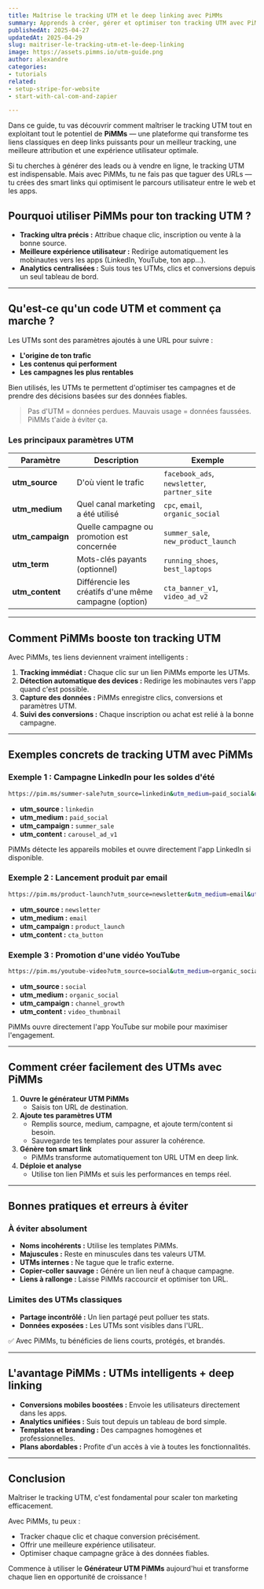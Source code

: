 ```yaml
---
title: Maîtrise le tracking UTM et le deep linking avec PiMMs
summary: Apprends à créer, gérer et optimiser ton tracking UTM avec PiMMs, la plateforme de deep linking pensée pour les marketers.
publishedAt: 2025-04-27
updatedAt: 2025-04-29
slug: maitriser-le-tracking-utm-et-le-deep-linking
image: https://assets.pimms.io/utm-guide.png
author: alexandre
categories:
- tutorials
related:
- setup-stripe-for-website
- start-with-cal-com-and-zapier

---
```


Dans ce guide, tu vas découvrir comment maîtriser le tracking UTM tout en exploitant tout le potentiel de **PiMMs** — une plateforme qui transforme tes liens classiques en deep links puissants pour un meilleur tracking, une meilleure attribution et une expérience utilisateur optimale.

Si tu cherches à générer des leads ou à vendre en ligne, le tracking UTM est indispensable. Mais avec PiMMs, tu ne fais pas que taguer des URLs — tu crées des smart links qui optimisent le parcours utilisateur entre le web et les apps.

## Pourquoi utiliser PiMMs pour ton tracking UTM ?

- **Tracking ultra précis :** Attribue chaque clic, inscription ou vente à la bonne source.
- **Meilleure expérience utilisateur :** Redirige automatiquement les mobinautes vers les apps (LinkedIn, YouTube, ton app...).
- **Analytics centralisées :** Suis tous tes UTMs, clics et conversions depuis un seul tableau de bord.

---

## Qu'est-ce qu'un code UTM et comment ça marche ?

Les UTMs sont des paramètres ajoutés à une URL pour suivre :

- **L'origine de ton trafic**
- **Les contenus qui performent**
- **Les campagnes les plus rentables**

Bien utilisés, les UTMs te permettent d'optimiser tes campagnes et de prendre des décisions basées sur des données fiables.

> Pas d'UTM = données perdues. Mauvais usage = données faussées. PiMMs t'aide à éviter ça.

### Les principaux paramètres UTM

| Paramètre       | Description                                          | Exemple                                      |
|-----------------|-------------------------------------------------------|----------------------------------------------|
| **utm_source**  | D'où vient le trafic                                  | `facebook_ads`, `newsletter`, `partner_site` |
| **utm_medium**  | Quel canal marketing a été utilisé                   | `cpc`, `email`, `organic_social`             |
| **utm_campaign**| Quelle campagne ou promotion est concernée           | `summer_sale`, `new_product_launch`          |
| **utm_term**    | Mots-clés payants (optionnel)                        | `running_shoes`, `best_laptops`              |
| **utm_content** | Différencie les créatifs d'une même campagne (option) | `cta_banner_v1`, `video_ad_v2`               |

---

## Comment PiMMs booste ton tracking UTM

Avec PiMMs, tes liens deviennent vraiment intelligents :

1. **Tracking immédiat :** Chaque clic sur un lien PiMMs emporte les UTMs.
2. **Détection automatique des devices :** Redirige les mobinautes vers l'app quand c'est possible.
3. **Capture des données :** PiMMs enregistre clics, conversions et paramètres UTM.
4. **Suivi des conversions :** Chaque inscription ou achat est relié à la bonne campagne.

---

## Exemples concrets de tracking UTM avec PiMMs

### Exemple 1 : Campagne LinkedIn pour les soldes d'été

```bash
https://pim.ms/summer-sale?utm_source=linkedin&utm_medium=paid_social&utm_campaign=summer_sale&utm_content=carousel_ad_v1
```

- **utm_source :** `linkedin`
- **utm_medium :** `paid_social`
- **utm_campaign :** `summer_sale`
- **utm_content :** `carousel_ad_v1`

PiMMs détecte les appareils mobiles et ouvre directement l'app LinkedIn si disponible.

### Exemple 2 : Lancement produit par email

```bash
https://pim.ms/product-launch?utm_source=newsletter&utm_medium=email&utm_campaign=product_launch&utm_content=cta_button
```

- **utm_source :** `newsletter`
- **utm_medium :** `email`
- **utm_campaign :** `product_launch`
- **utm_content :** `cta_button`

### Exemple 3 : Promotion d'une vidéo YouTube

```bash
https://pim.ms/youtube-video?utm_source=social&utm_medium=organic_social&utm_campaign=channel_growth&utm_content=video_thumbnail
```

- **utm_source :** `social`
- **utm_medium :** `organic_social`
- **utm_campaign :** `channel_growth`
- **utm_content :** `video_thumbnail`

PiMMs ouvre directement l'app YouTube sur mobile pour maximiser l'engagement.

---

## Comment créer facilement des UTMs avec PiMMs

1. **Ouvre le générateur UTM PiMMs**
   - Saisis ton URL de destination.
2. **Ajoute tes paramètres UTM**
   - Remplis source, medium, campagne, et ajoute term/content si besoin.
   - Sauvegarde tes templates pour assurer la cohérence.
3. **Génère ton smart link**
   - PiMMs transforme automatiquement ton URL UTM en deep link.
4. **Déploie et analyse**
   - Utilise ton lien PiMMs et suis les performances en temps réel.

---

## Bonnes pratiques et erreurs à éviter

### À éviter absolument

- **Noms incohérents :** Utilise les templates PiMMs.
- **Majuscules :** Reste en minuscules dans tes valeurs UTM.
- **UTMs internes :** Ne tague que le trafic externe.
- **Copier-coller sauvage :** Génére un lien neuf à chaque campagne.
- **Liens à rallonge :** Laisse PiMMs raccourcir et optimiser ton URL.

### Limites des UTMs classiques

- **Partage incontrôlé :** Un lien partagé peut polluer tes stats.
- **Données exposées :** Les UTMs sont visibles dans l'URL.

✅ Avec PiMMs, tu bénéficies de liens courts, protégés, et brandés.

---

## L'avantage PiMMs : UTMs intelligents + deep linking

- **Conversions mobiles boostées :** Envoie les utilisateurs directement dans les apps.
- **Analytics unifiées :** Suis tout depuis un tableau de bord simple.
- **Templates et branding :** Des campagnes homogènes et professionnelles.
- **Plans abordables :** Profite d'un accès à vie à toutes les fonctionnalités.

---

## Conclusion

Maîtriser le tracking UTM, c'est fondamental pour scaler ton marketing efficacement.

Avec PiMMs, tu peux :
- Tracker chaque clic et chaque conversion précisément.
- Offrir une meilleure expérience utilisateur.
- Optimiser chaque campagne grâce à des données fiables.

Commence à utiliser le **Générateur UTM PiMMs** aujourd'hui et transforme chaque lien en opportunité de croissance !

